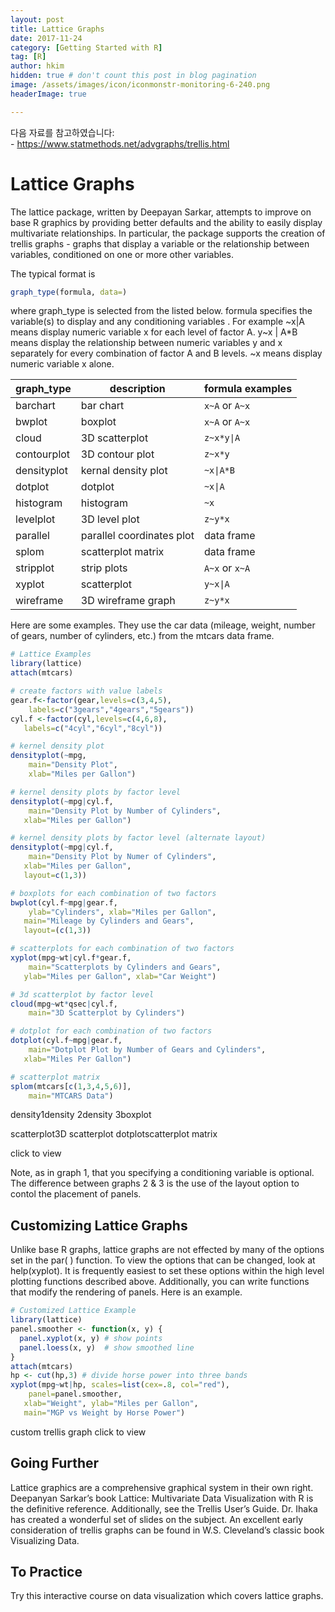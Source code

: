 ```yaml
---
layout: post  
title: Lattice Graphs
date: 2017-11-24  
category: [Getting Started with R]  
tag: [R]  
author: hkim  
hidden: true # don't count this post in blog pagination  
image: /assets/images/icon/iconmonstr-monitoring-6-240.png
headerImage: true

---
```


다음 자료를 참고하였습니다:  
- [https://www.statmethods.net/advgraphs/trellis.html](https://www.statmethods.net/advgraphs/trellis.html)

# Lattice Graphs

The lattice package, written by Deepayan Sarkar, attempts to improve on base R graphics by providing better defaults and the ability to easily display multivariate relationships. In particular, the package supports the creation of trellis graphs - graphs that display a variable or the relationship between variables, conditioned on one or more other variables.

The typical format is

```r
graph_type(formula, data=)
```

where graph_type is selected from the listed below. formula specifies the variable(s) to display and any conditioning variables . For example ~x|A means display numeric variable x for each level of factor A. y~x | A*B means display the relationship between numeric variables y and x separately for every combination of factor A and B levels. ~x means display numeric variable x alone.

graph_type  | description               | formula examples
------------|---------------------------|------------------
barchart    | bar chart                 | `x~A` or `A~x`
bwplot      | boxplot                   | `x~A` or `A~x`
cloud       | 3D scatterplot            | `z~x*y|A`
contourplot | 3D contour plot           | `z~x*y`
densityplot | kernal density plot       | `~x|A*B`
dotplot     | dotplot                   | `~x|A`
histogram   | histogram                 | `~x`
levelplot   | 3D level plot             | `z~y*x`
parallel    | parallel coordinates plot | data frame
splom       | scatterplot matrix        | data frame
stripplot   | strip plots               | `A~x` or `x~A`
xyplot      | scatterplot               | `y~x|A`
wireframe   | 3D wireframe graph        | `z~y*x`

Here are some examples. They use the car data (mileage, weight, number of gears, number of cylinders, etc.) from the mtcars data frame.

```r
# Lattice Examples
library(lattice)
attach(mtcars)

# create factors with value labels
gear.f<-factor(gear,levels=c(3,4,5),
  	labels=c("3gears","4gears","5gears"))
cyl.f <-factor(cyl,levels=c(4,6,8),
   labels=c("4cyl","6cyl","8cyl"))

# kernel density plot
densityplot(~mpg,
  	main="Density Plot",
  	xlab="Miles per Gallon")

# kernel density plots by factor level
densityplot(~mpg|cyl.f,
  	main="Density Plot by Number of Cylinders",
   xlab="Miles per Gallon")

# kernel density plots by factor level (alternate layout)
densityplot(~mpg|cyl.f,
  	main="Density Plot by Numer of Cylinders",
   xlab="Miles per Gallon",
   layout=c(1,3))

# boxplots for each combination of two factors
bwplot(cyl.f~mpg|gear.f,
  	ylab="Cylinders", xlab="Miles per Gallon",
   main="Mileage by Cylinders and Gears",
   layout=(c(1,3))

# scatterplots for each combination of two factors
xyplot(mpg~wt|cyl.f*gear.f,
  	main="Scatterplots by Cylinders and Gears",
   ylab="Miles per Gallon", xlab="Car Weight")

# 3d scatterplot by factor level
cloud(mpg~wt*qsec|cyl.f,
  	main="3D Scatterplot by Cylinders")

# dotplot for each combination of two factors
dotplot(cyl.f~mpg|gear.f,
  	main="Dotplot Plot by Number of Gears and Cylinders",
   xlab="Miles Per Gallon")

# scatterplot matrix
splom(mtcars[c(1,3,4,5,6)],
  	main="MTCARS Data")
```

density1density 2density 3boxplot

scatterplot3D scatterplot dotplotscatterplot matrix

click to view

Note, as in graph 1, that you specifying a conditioning variable is optional. The difference between graphs 2 & 3 is the use of the layout option to contol the placement of panels.


## Customizing Lattice Graphs

Unlike base R graphs, lattice graphs are not effected by many of the options set in the par( ) function. To view the options that can be changed, look at help(xyplot). It is frequently easiest to set these options within the high level plotting functions described above. Additionally, you can write functions that modify the rendering of panels. Here is an example.

```r
# Customized Lattice Example
library(lattice)
panel.smoother <- function(x, y) {
  panel.xyplot(x, y) # show points
  panel.loess(x, y)  # show smoothed line
}
attach(mtcars)
hp <- cut(hp,3) # divide horse power into three bands
xyplot(mpg~wt|hp, scales=list(cex=.8, col="red"),
  	panel=panel.smoother,
   xlab="Weight", ylab="Miles per Gallon",
   main="MGP vs Weight by Horse Power")
```

custom trellis graph click to view


## Going Further

Lattice graphics are a comprehensive graphical system in their own right. Deepanyan Sarkar's book Lattice: Multivariate Data Visualization with R is the definitive reference. Additionally, see the Trellis User's Guide. Dr. Ihaka has created a wonderful set of slides on the subject. An excellent early consideration of trellis graphs can be found in W.S. Cleveland's classic book Visualizing Data.


## To Practice

Try this interactive course on data visualization which covers lattice graphs.
